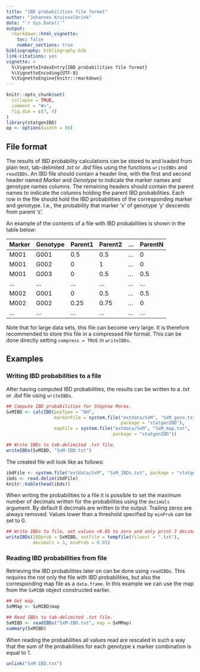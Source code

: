 ---
title: "IBD probabilities file format"
author: "Johannes Kruisselbrink"
date: "`r Sys.Date()`"
output: 
  rmarkdown::html_vignette:
    toc: false
    number_sections: true
bibliography: bibliography.bib
link-citations: yes
vignette: >
  %\VignetteIndexEntry{IBD probabilities file format}
  %\VignetteEncoding{UTF-8}
  %\VignetteEngine{knitr::rmarkdown}
---

```{r setup, include=FALSE}
knitr::opts_chunk$set(
  collapse = TRUE,
  comment = "#>",
  fig.dim = c(7, 4)
)
library(statgenIBD)
op <- options(width = 90)
```

## File format

The results of IBD probability calculations can be stored to and loaded from plain text, tab-delimited *.txt* or *.ibd* files using the functions `writeIBDs` and `readIBDs`. An IBD file should contain a header line, with the first and second header named *Marker* and *Genotype* to indicate the marker names and genotype names columns. The remaining headers should contain the parent names to indicate the columns holding the parent IBD probabilities. Each row in the file should hold the IBD probabilities of the corresponding marker and genotype. I.e., the probability that marker 'x' of genotype 'y' descends from parent 'z'.

An example of the contents of a file with IBD probabilities is shown in the table below:

| Marker | Genotype | Parent1 | Parent2 | ... | ParentN |
|--------|----------|---------|---------|-----|---------|
| M001   | G001     | 0.5     | 0.5     | ... | 0       |
| M001   | G002     | 0       | 1       | ... | 0       |
| M001   | G003     | 0       | 0.5     | ... | 0.5     |
| ...    | ...      | ...     | ...     | ... | ...     |
| M002   | G001     | 0       | 0.5     | ... | 0.5     |
| M002   | G002     | 0.25    | 0.75    | ... | 0       |
| ...    | ...      | ...     | ...     | ... | ...     |

Note that for large data sets, this file can become very large. It is therefore recommended to store this file in a compressed file format. This can be done directly setting `compress = TRUE` in `writeIBDs`.

## Examples

### Writing IBD probabilities to a file

After having computed IBD probabilities, the results can be written to a *.txt* or *.ibd* file using `writeIBDs`.

```{r SxMwriteIBD}
## Compute IBD probabilities for Steptoe Morex.
SxMIBD <- calcIBD(popType = "DH",
                  markerFile = system.file("extdata/SxM", "SxM_geno.txt",
                                           package = "statgenIBD"),
                  mapFile = system.file("extdata/SxM", "SxM_map.txt",
                                        package = "statgenIBD"))

## Write IBDs to tab-delimited .txt file.
writeIBDs(SxMIBD, "SxM-IBD.txt")
```

The created file will look like as follows:

```{r echo=FALSE}
ibdFile <- system.file("extdata/SxM", "SxM_IBDs.txt", package = "statgenIBD")
ibds <- read.delim(ibdFile)
knitr::kable(head(ibds))
```

When writing the probabilities to a file it is possible to set the maximum number of decimals written for the probabilities using the `decimals` argument. By default 6 decimals are written to the output. Trailing zeros are always removed. Values lower than a threshold specified by `minProb` can be set to 0.

```{r, eval=FALSE}
## Write IBDs to file, set values <0.05 to zero and only print 3 decimals.
writeIBDs(IBDprob = SxMIBD, outFile = tempfile(fileext = ".txt"),
          decimals = 3, minProb = 0.05)
```

### Reading IBD probabilities from file

Retrieving the IBD probabilities later on can be done using `readIBDs`. This requires the not only the file with IBD probabilities, but also the corresponding map file as a `data.frame`. In this example we can use the map from the `SxMIBD` object constructed earlier.

```{r SxMreadIBD}
## Get map.
SxMMap <- SxMIBD$map

## Read IBDs to tab-delimited .txt file.
SxMIBD <- readIBDs("SxM-IBD.txt", map = SxMMap)
summary(SxMIBD)
```

When reading the probabilities all values read are rescaled in such a way that the sum of the probabilities for each genotype x marker combination is equal to 1.

```{r, echo=FALSE, results='hide'}
unlink("SxM-IBD.txt")
```
